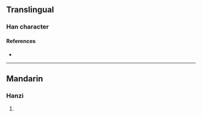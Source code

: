 {{character info/new}}
==Translingual==

===Han character===
{{Han char|rn=86|rad=火|as=05|sn=9|four=|canj=FIR|ids=⿰火台}}

====References====
* {{Han ref|kx=0668.290|dkj=18958|dj=1078.050|hdz=32198.030|uh=70B2|ud=28850}}

----

==Mandarin==

===Hanzi===
{{cmn-hanzi|pin=[[tái]] ([[tai2]])|wg=t'ai<sup>2</sup>}}

# {{defn|lang=cmn|sort=火05}}